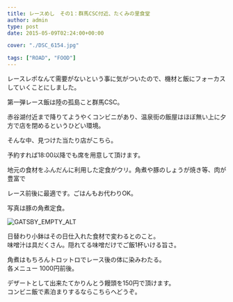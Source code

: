---
title: レースめし　その1：群馬CSC付近、たくみの里食堂
author: admin
type: post
date: 2015-05-09T02:24:00+00:00

cover: "./DSC_6154.jpg"

tags: ["ROAD", "FOOD"]
---

レースレポなんて需要がないという事に気がついたので、機材と飯にフォーカスしていくことにしました。

第一弾レース飯は陸の孤島こと群馬CSC。

赤谷湖付近まで降りてようやくコンビニがあり、温泉街の飯屋はほぼ無い上に夕方で店を閉めるというひどい環境。

そんな中、見つけた当たり店がこちら。

<LinkBox url="https://tabelog.com/gunma/A1003/A100302/10015723/" />

予約すれば18:00以降でも席を用意して頂けます。

地元の食材をふんだんに利用した定食がウリ。角煮や豚のしょうが焼き等、肉が豊富で

レース前後に最適です。ごはんもお代わりOK。

写真は豚の角煮定食。

![GATSBY_EMPTY_ALT](./DSC_6154.jpg)

日替わり小鉢はその日仕入れた食材で変わるとのこと。<br /> 味噌汁は具だくさん。隠れてる味噌だけでご飯1杯いける旨さ。

角煮はもちろんトロットロでレース後の体に染みわたる。<br /> 各メニュー 1000円前後。

デザートとして出来たてかりんとう饅頭を150円で頂けます。<br /> コンビニ飯で素泊まりするならこちらへどうぞ。
